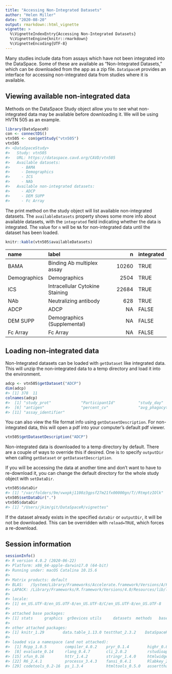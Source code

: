 ```yaml
---
title: "Accessing Non-Integrated Datasets"
author: "Helen Miller"
date: "2020-08-20"
output: rmarkdown::html_vignette
vignette: >
  %\VignetteIndexEntry{Accessing Non-Integrated Datasets}
  %\VignetteEngine{knitr::rmarkdown}
  %\VignetteEncoding{UTF-8}
---
```




Many studies include data from assays which have not been integrated into the DataSpace. Some of these are available as "Non-Integrated Datasets," which can be downloaded from the app as a zip file. `DataSpaceR` provides an interface for accessing non-integrated data from studies where it is available. 

## Viewing available non-integrated data

Methods on the DataSpace Study object allow you to see what non-integrated data may be available before downloading it. We will be using HVTN 505 as an example. 


```r
library(DataSpaceR)
con <- connectDS()
vtn505 <- con$getStudy("vtn505")
vtn505
#> <DataSpaceStudy>
#>   Study: vtn505
#>   URL: https://dataspace.cavd.org/CAVD/vtn505
#>   Available datasets:
#>     - BAMA
#>     - Demographics
#>     - ICS
#>     - NAb
#>   Available non-integrated datasets:
#>     - ADCP
#>     - DEM SUPP
#>     - Fc Array
```

The print method on the study object will list available non-integrated datasets. The `availableDatasets` property shows some more info about available datasets, with the `integrated` field indicating whether the data is integrated. The value for `n` will be `NA` for non-integrated data until the dataset has been loaded. 


```r
knitr::kable(vtn505$availableDatasets)
```



|name         |label                           |     n|integrated |
|:------------|:-------------------------------|-----:|:----------|
|BAMA         |Binding Ab multiplex assay      | 10260|TRUE       |
|Demographics |Demographics                    |  2504|TRUE       |
|ICS          |Intracellular Cytokine Staining | 22684|TRUE       |
|NAb          |Neutralizing antibody           |   628|TRUE       |
|ADCP         |ADCP                            |    NA|FALSE      |
|DEM SUPP     |Demographics (Supplemental)     |    NA|FALSE      |
|Fc Array     |Fc Array                        |    NA|FALSE      |

## Loading non-integrated data

Non-Integrated datasets can be loaded with `getDataset` like integrated data. This will unzip the non-integrated data to a temp directory and load it into the environment. 


```r
adcp <- vtn505$getDataset("ADCP")
dim(adcp)
#> [1] 378  11
colnames(adcp)
#>  [1] "study_prot"             "ParticipantId"          "study_day"              "lab_code"               "specimen_type"         
#>  [6] "antigen"                "percent_cv"             "avg_phagocytosis_score" "positivity_threshold"   "response"              
#> [11] "assay_identifier"
```

You can also view the file format info using `getDatasetDescription`. For non-integrated data, this will open a pdf into your computer's default pdf viewer. 


```r
vtn505$getDatasetDescription("ADCP")
```

Non-integrated data is downloaded to a temp directory by default. There are a couple of ways to override this if desired. One is to specify `outputDir` when calling `getDataset` or `getDatasetDescription`.

If you will be accessing the data at another time and don't want to have to re-download it, you can change the default directory for the whole study object with `setDataDir`. 


```r
vtn505$dataDir
#> [1] "/var/folders/9m/vwxpkj1100z3gpsf27m21fx00000gn/T//RtmptzIOlk"
vtn505$setDataDir(".")
vtn505$dataDir
#> [1] "/Users/jkim/git/DataSpaceR/vignettes"
```

If the dataset already exists in the specified `dataDir` or `outputDir`, it will be not be downloaded. This can be overridden with `reload=TRUE`, which forces a re-download. 


## Session information


```r
sessionInfo()
#> R version 4.0.2 (2020-06-22)
#> Platform: x86_64-apple-darwin17.0 (64-bit)
#> Running under: macOS Catalina 10.15.6
#> 
#> Matrix products: default
#> BLAS:   /System/Library/Frameworks/Accelerate.framework/Versions/A/Frameworks/vecLib.framework/Versions/A/libBLAS.dylib
#> LAPACK: /Library/Frameworks/R.framework/Versions/4.0/Resources/lib/libRlapack.dylib
#> 
#> locale:
#> [1] en_US.UTF-8/en_US.UTF-8/en_US.UTF-8/C/en_US.UTF-8/en_US.UTF-8
#> 
#> attached base packages:
#> [1] stats     graphics  grDevices utils     datasets  methods   base     
#> 
#> other attached packages:
#> [1] knitr_1.29        data.table_1.13.0 testthat_2.3.2    DataSpaceR_0.7.4 
#> 
#> loaded via a namespace (and not attached):
#>  [1] Rcpp_1.0.5        compiler_4.0.2    pryr_0.1.4        highr_0.8         tools_4.0.2       digest_0.6.25     jsonlite_1.7.0   
#>  [8] evaluate_0.14     rlang_0.4.7       cli_2.0.2         rstudioapi_0.11   crosstalk_1.1.0.1 curl_4.3          yaml_2.2.1       
#> [15] xfun_0.16         httr_1.4.2        stringr_1.4.0     htmlwidgets_1.5.1 DT_0.15           webshot_0.5.2     glue_1.4.1       
#> [22] R6_2.4.1          processx_3.4.3    fansi_0.4.1       Rlabkey_2.5.2     rmarkdown_2.3     callr_3.4.3       magrittr_1.5     
#> [29] codetools_0.2-16  ps_1.3.4          htmltools_0.5.0   assertthat_0.2.1  stringi_1.4.6     crayon_1.3.4
```
